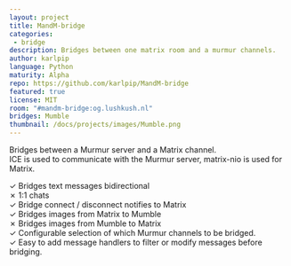 ```yaml
---
layout: project
title: MandM-bridge
categories: 
 - bridge
description: Bridges between one matrix room and a murmur channels. 
author: karlpip
language: Python
maturity: Alpha
repo: https://github.com/karlpip/MandM-bridge
featured: true
license: MIT
room: "#mandm-bridge:og.lushkush.nl"
bridges: Mumble
thumbnail: /docs/projects/images/Mumble.png
---
```


Bridges between a Murmur server and a Matrix channel.  
ICE is used to communicate with the Murmur server, matrix-nio is used for Matrix.

&#10003; Bridges text messages bidirectional  
&#10007; 1:1 chats  
&#10003; Bridge connect / disconnect notifies to Matrix  
&#10003; Bridges images from Matrix to Mumble  
&#10007; Bridges images from Mumble to Matrix  
&#10003; Configurable selection of which Murmur channels to be bridged.  
&#10003; Easy to add message handlers to filter or modify messages before bridging.  
